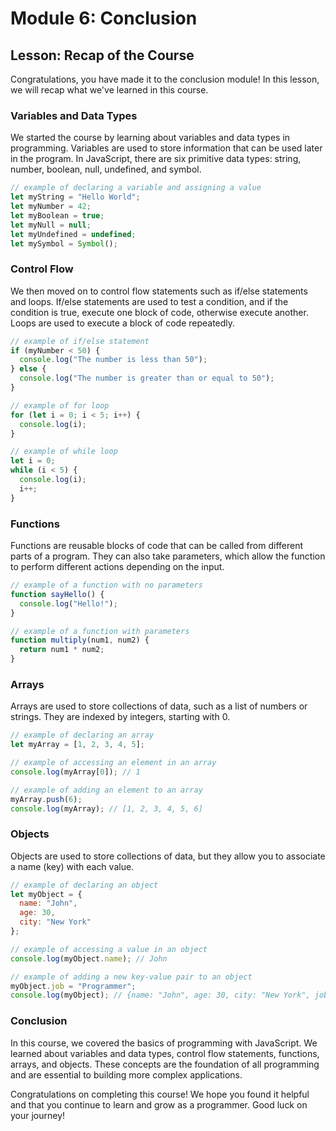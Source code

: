 # Module 6: Conclusion

## Lesson: Recap of the Course

Congratulations, you have made it to the conclusion module! In this lesson, we will recap what we've learned in this course.

### Variables and Data Types

We started the course by learning about variables and data types in programming. Variables are used to store information that can be used later in the program. In JavaScript, there are six primitive data types: string, number, boolean, null, undefined, and symbol.

```javascript
// example of declaring a variable and assigning a value
let myString = "Hello World";
let myNumber = 42;
let myBoolean = true;
let myNull = null;
let myUndefined = undefined;
let mySymbol = Symbol();
```

### Control Flow

We then moved on to control flow statements such as if/else statements and loops. If/else statements are used to test a condition, and if the condition is true, execute one block of code, otherwise execute another. Loops are used to execute a block of code repeatedly.

```javascript
// example of if/else statement
if (myNumber < 50) {
  console.log("The number is less than 50");
} else {
  console.log("The number is greater than or equal to 50");
}

// example of for loop
for (let i = 0; i < 5; i++) {
  console.log(i);
}

// example of while loop
let i = 0;
while (i < 5) {
  console.log(i);
  i++;
}
```

### Functions

Functions are reusable blocks of code that can be called from different parts of a program. They can also take parameters, which allow the function to perform different actions depending on the input.

```javascript
// example of a function with no parameters
function sayHello() {
  console.log("Hello!");
}

// example of a function with parameters
function multiply(num1, num2) {
  return num1 * num2;
}
```

### Arrays

Arrays are used to store collections of data, such as a list of numbers or strings. They are indexed by integers, starting with 0.

```javascript
// example of declaring an array
let myArray = [1, 2, 3, 4, 5];

// example of accessing an element in an array
console.log(myArray[0]); // 1

// example of adding an element to an array
myArray.push(6);
console.log(myArray); // [1, 2, 3, 4, 5, 6]
```

### Objects

Objects are used to store collections of data, but they allow you to associate a name (key) with each value.

```javascript
// example of declaring an object
let myObject = {
  name: "John",
  age: 30,
  city: "New York"
};

// example of accessing a value in an object
console.log(myObject.name); // John

// example of adding a new key-value pair to an object
myObject.job = "Programmer";
console.log(myObject); // {name: "John", age: 30, city: "New York", job: "Programmer"}
```

### Conclusion

In this course, we covered the basics of programming with JavaScript. We learned about variables and data types, control flow statements, functions, arrays, and objects. These concepts are the foundation of all programming and are essential to building more complex applications.

Congratulations on completing this course! We hope you found it helpful and that you continue to learn and grow as a programmer. Good luck on your journey!